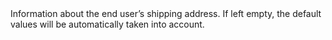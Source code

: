   

  

  

  
<ParamField body="Shipping" type="string">     
Information about the end user’s shipping address. If left empty, the default values will be automatically taken into account.   

<Expandable title="properties">  
<FirstName />  
  
<LastName />  
  
<Address1 />  
  

</Expandable> 
</ParamField>
